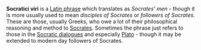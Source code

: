 '''Socratici viri''' is a [[Latin phrase]] which translates as ''Socrates' men'' - though it is more usually used to mean ''disciples of Socrates'' or ''followers of Socrates''. These are those, usually Greeks, who owe a lot of their philosophical reasoning and method to [[Socrates]]. Sometimes the phrase just refers to those in the [[Socratic dialogue]]s and especially [[Plato]] - though it may be extended to modern day followers of Socrates.

{{Philo-stub}}
{{Vocab-stub}}